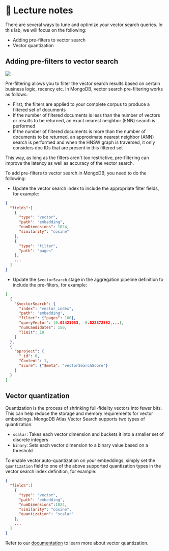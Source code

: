 # 📘 Lecture notes

There are several ways to tune and optimize your vector search queries. In this lab, we will focus on the following:
* Adding pre-filters to vector search
* Vector quantization

## Adding pre-filters to vector search

![](/img/screenshots/50-optimizing-vector-search/pre-filtering.png)

Pre-filtering allows you to filter the vector search results based on certain business logic, recency etc. In MongoDB, vector search pre-filtering works as follows:
* First, the filters are applied to your complete corpus to produce a filtered set of documents
* If the number of filtered documents is less than the number of vectors or results to be returned, an exact nearest neighbor (ENN) search is performed
* If the number of filtered documents is more than the number of documents to be returned, an approximate nearest neighbor (ANN) search is performed and when the HNSW graph is traversed, it only considers doc IDs that are present in this filtered set

This way, as long as the filters aren't too restrictive, pre-filtering can improve the latency as well as accuracy of the vector search.

To add pre-filters to vector search in MongoDB, you need to do the following:

* Update the vector search index to include the appropriate filter fields, for example:

```json
{
  "fields":[
    {
      "type": "vector",
      "path": "embedding",
      "numDimensions": 1024,
      "similarity": "cosine"
    },
    {
      "type": "filter",
      "path": "pages"
    },
    ...
  ]
}
```

* Update the `$vectorSearch` stage in the aggregation pipeline definition to include the pre-filters, for example:

```json
[
  {
    "$vectorSearch": {
      "index": "vector_index", 
      "path": "embedding", 
      "filter": {"pages": 100}, 
      "queryVector": [0.02421053, -0.022372592,...], 
      "numCandidates": 150, 
      "limit": 10
    }
  }, 
  {
    "$project": {
      "_id": 0, 
      "Content": 1,
      "score": {"$meta": "vectorSearchScore"}
    }
  }
]
```

## Vector quantization

Quantization is the process of shrinking full-fidelity vectors into fewer bits. This can help reduce the storage and memory requirements for vector embeddings. MongoDB Atlas Vector Search supports two types of quantization:
* `scalar`: Takes each vector dimension and buckets it into a smaller set of discrete integers
* `binary`: Sets each vector dimension to a binary value based on a threshold

To enable vector auto-quantization on your embeddings, simply set the `quantization` field to one of the above supported quantization types in the vector search index definition, for example:

```json
{
  "fields":[
    {
      "type": "vector",
      "path": "embedding",
      "numDimensions":1024,
      "similarity": "cosine",
      "quantization": "scalar"
    },
    ...
  ]
}
```

Refer to our [documentation](https://www.mongodb.com/docs/atlas/atlas-vector-search/vector-quantization/?utm_campaign=devrel&utm_source=workshop&utm_medium=cta&utm_content=genai_dev_day_docs&utm_term=apoorva.joshi) to learn more about vector quantization.
